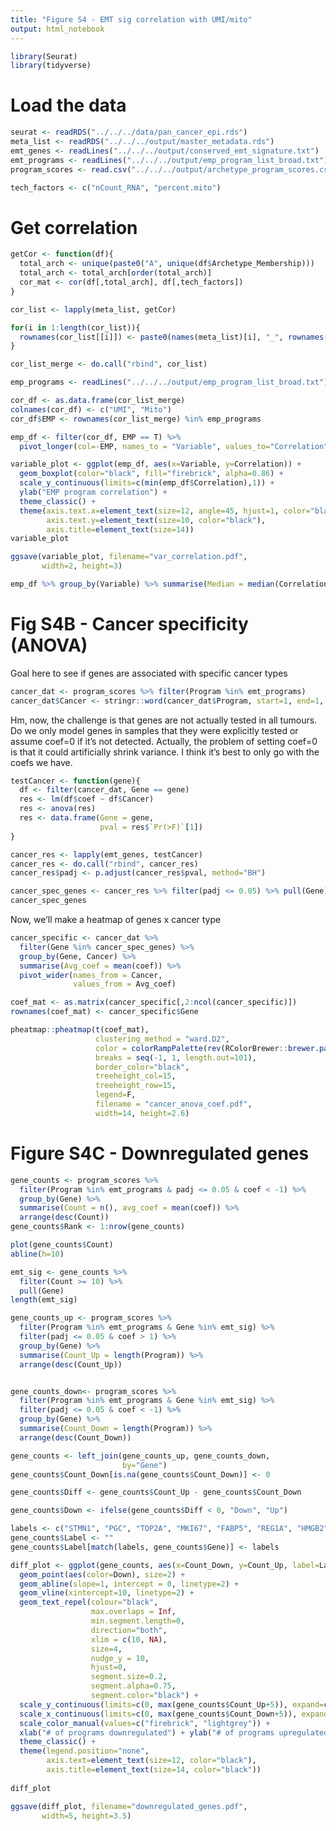 ```yaml
---
title: "Figure S4 - EMT sig correlation with UMI/mito"
output: html_notebook
---
```


```r
library(Seurat)
library(tidyverse)
```

# Load the data
```r
seurat <- readRDS("../../../data/pan_cancer_epi.rds")
meta_list <- readRDS("../../../output/master_metadata.rds")
emt_genes <- readLines("../../../output/conserved_emt_signature.txt")
emt_programs <- readLines("../../../output/emp_program_list_broad.txt")
program_scores <- read.csv("../../../output/archetype_program_scores.csv")
```

```r
tech_factors <- c("nCount_RNA", "percent.mito")
```

# Get correlation
```r
getCor <- function(df){
  total_arch <- unique(paste0("A", unique(df$Archetype_Membership)))
  total_arch <- total_arch[order(total_arch)]
  cor_mat <- cor(df[,total_arch], df[,tech_factors])
}

cor_list <- lapply(meta_list, getCor)
```

```r
for(i in 1:length(cor_list)){
  rownames(cor_list[[i]]) <- paste0(names(meta_list)[i], "_", rownames(cor_list[[i]]))
}
```

```r
cor_list_merge <- do.call("rbind", cor_list)
```

```r
emp_programs <- readLines("../../../output/emp_program_list_broad.txt")
```

```r
cor_df <- as.data.frame(cor_list_merge)
colnames(cor_df) <- c("UMI", "Mito")
cor_df$EMP <- rownames(cor_list_merge) %in% emp_programs
```

```r
emp_df <- filter(cor_df, EMP == T) %>%
  pivot_longer(col=-EMP, names_to = "Variable", values_to="Correlation")
```

```r
variable_plot <- ggplot(emp_df, aes(x=Variable, y=Correlation)) +
  geom_boxplot(color="black", fill="firebrick", alpha=0.86) +
  scale_y_continuous(limits=c(min(emp_df$Correlation),1)) +
  ylab("EMP program correlation") +
  theme_classic() +
  theme(axis.text.x=element_text(size=12, angle=45, hjust=1, color="black"),
        axis.text.y=element_text(size=10, color="black"),
        axis.title=element_text(size=14))
variable_plot
```

```r
ggsave(variable_plot, filename="var_correlation.pdf",
       width=2, height=3)
```


```r
emp_df %>% group_by(Variable) %>% summarise(Median = median(Correlation))
```
 
# Fig S4B - Cancer specificity (ANOVA)
Goal here to see if genes are associated with specific cancer types


```r
cancer_dat <- program_scores %>% filter(Program %in% emt_programs)
cancer_dat$Cancer <- stringr::word(cancer_dat$Program, start=1, end=1, sep="_")
```

Hm, now, the challenge is that genes are not actually tested in all tumours. Do we only model genes in samples that they were explicitly tested or assume coef=0 if it's not detected. Actually, the problem of setting coef=0 is that it could artificially shrink variance. I think it's best to only go with the coefs we have.

```r
testCancer <- function(gene){
  df <- filter(cancer_dat, Gene == gene)
  res <- lm(df$coef ~ df$Cancer)
  res <- anova(res)
  res <- data.frame(Gene = gene,
                    pval = res$`Pr(>F)`[1])
}

cancer_res <- lapply(emt_genes, testCancer)
cancer_res <- do.call("rbind", cancer_res)
cancer_res$padj <- p.adjust(cancer_res$pval, method="BH")
```

```r
cancer_spec_genes <- cancer_res %>% filter(padj <= 0.05) %>% pull(Gene)
cancer_spec_genes
```

Now, we'll make a heatmap of genes x cancer type

```r
cancer_specific <- cancer_dat %>%
  filter(Gene %in% cancer_spec_genes) %>%
  group_by(Gene, Cancer) %>%
  summarise(Avg_coef = mean(coef)) %>%
  pivot_wider(names_from = Cancer,
              values_from = Avg_coef)

coef_mat <- as.matrix(cancer_specific[,2:ncol(cancer_specific)])
rownames(coef_mat) <- cancer_specific$Gene

```

```r
pheatmap::pheatmap(t(coef_mat),
                   clustering_method = "ward.D2",
                   color = colorRampPalette(rev(RColorBrewer::brewer.pal(7, "RdBu")))(100),
                   breaks = seq(-1, 1, length.out=101),
                   border_color="black",
                   treeheight_col=15,
                   treeheight_row=15,
                   legend=F,
                   filename = "cancer_anova_coef.pdf",
                   width=14, height=2.6)
```

# Figure S4C - Downregulated genes
```r
gene_counts <- program_scores %>%
  filter(Program %in% emt_programs & padj <= 0.05 & coef < -1) %>%
  group_by(Gene) %>%
  summarise(Count = n(), avg_coef = mean(coef)) %>% 
  arrange(desc(Count))
gene_counts$Rank <- 1:nrow(gene_counts)
```

```r
plot(gene_counts$Count)
abline(h=10)
```

```r
emt_sig <- gene_counts %>%
  filter(Count >= 10) %>%
  pull(Gene)
length(emt_sig)
```

```r
gene_counts_up <- program_scores %>%
  filter(Program %in% emt_programs & Gene %in% emt_sig) %>%
  filter(padj <= 0.05 & coef > 1) %>%
  group_by(Gene) %>%
  summarise(Count_Up = length(Program)) %>%
  arrange(desc(Count_Up))


gene_counts_down<- program_scores %>%
  filter(Program %in% emt_programs & Gene %in% emt_sig) %>%
  filter(padj <= 0.05 & coef < -1) %>%
  group_by(Gene) %>%
  summarise(Count_Down = length(Program)) %>%
  arrange(desc(Count_Down))

gene_counts <- left_join(gene_counts_up, gene_counts_down,
                         by="Gene")
gene_counts$Count_Down[is.na(gene_counts$Count_Down)] <- 0

gene_counts$Diff <- gene_counts$Count_Up - gene_counts$Count_Down

gene_counts$Down <- ifelse(gene_counts$Diff < 0, "Down", "Up")
```

```r
labels <- c("STMN1", "PGC", "TOP2A", "MKI67", "FABP5", "REG1A", "HMGB2", "RANBP1")
gene_counts$Label <- ""
gene_counts$Label[match(labels, gene_counts$Gene)] <- labels
```


```r
diff_plot <- ggplot(gene_counts, aes(x=Count_Down, y=Count_Up, label=Label)) +
  geom_point(aes(color=Down), size=2) +
  geom_abline(slope=1, intercept = 0, linetype=2) +
  geom_vline(xintercept=10, linetype=2) +
  geom_text_repel(colour="black",
                  max.overlaps = Inf,
                  min.segment.length=0,
                  direction="both",
                  xlim = c(10, NA),
                  size=4,
                  nudge_y = 10,
                  hjust=0,
                  segment.size=0.2,
                  segment.alpha=0.75,
                  segment.color="black") +
  scale_y_continuous(limits=c(0, max(gene_counts$Count_Up+5)), expand=c(0,0)) +
  scale_x_continuous(limits=c(0, max(gene_counts$Count_Down+5)), expand=c(0,0)) +
  scale_color_manual(values=c("firebrick", "lightgrey")) +
  xlab("# of programs downregulated") + ylab("# of programs upregulated") +
  theme_classic() +
  theme(legend.position="none",
        axis.text=element_text(size=12, color="black"),
        axis.title=element_text(size=14, color="black"))
  
diff_plot
```

```r
ggsave(diff_plot, filename="downregulated_genes.pdf",
       width=5, height=3.5)
```

